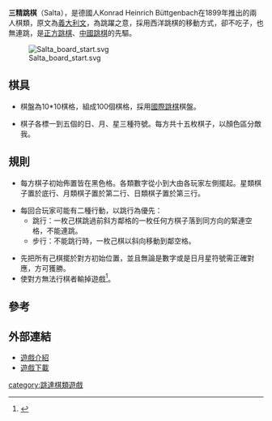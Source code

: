 '''三精跳棋'''（Salta），是德國人Konrad Heinrich Büttgenbach在1899年推出的兩人棋類，原文為[[義大利文|義大利文]]，為跳躍之意，採用西洋跳棋的移動方式，卻不吃子，也無連跳，是[[正方跳棋|正方跳棋]]、[[中國跳棋|中國跳棋]]的先驅。

[[Image:Salta_board_start.svg|thumb]]
==棋具==

*棋盤為10*10棋格，組成100個棋格，採用[[國際跳棋|國際跳棋]]棋盤。

*棋子各標一到五個的日、月、星三種符號。每方共十五枚棋子，以顏色區分敵我。

==規則==

*每方棋子初始佈置皆在黑色格。各類數字從小到大由各玩家左側擺起。星類棋子置於底行、月類棋子置於第二行、日類棋子置於第三行。

*每回合玩家可能有二種行動，以跳行為優先：
**跳行：一枚己棋跳過前斜方鄰格的一枚任何方棋子落到同方向的緊連空格，不能連跳。
**步行：不能跳行時，一枚己棋以斜向移動到鄰空格。

*先把所有己棋擺於對方初始位置，並且無論是數字或是日月星符號需正確對應，方可獲勝。
*使對方無法行棋者輸掉遊戲<ref>{{Cite web |url=http://chinesecheckers.vegard2.no/gering_salta.html |title=Salta |accessdate=2011-03-02 |archive-date=2008-06-25 |archive-url=https://web.archive.org/web/20080625214454/http://chinesecheckers.vegard2.no/gering_salta.html |dead-url=no }}</ref>。

==參考==
<div class="references-small">
<references/>
</div>

==外部連結==

*[http://www.boardgamegeek.com/boardgame/18683/salta 遊戲介紹]{{Wayback|url=http://www.boardgamegeek.com/boardgame/18683/salta |date=20110604181559 }}
*[http://zillions-of-games.com/cgi-bin/zilligames/submissions.cgi/70719?do=show;id=784 遊戲下載]


[[category:跳達棋類遊戲|category:跳達棋類遊戲]]
